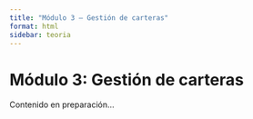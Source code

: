 ```yaml
---
title: "Módulo 3 – Gestión de carteras"
format: html
sidebar: teoria
---
```


# Módulo 3: Gestión de carteras

Contenido en preparación...
